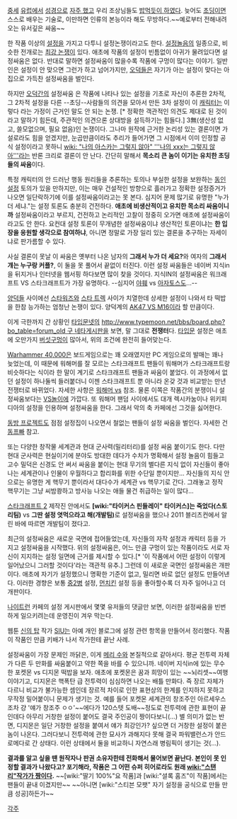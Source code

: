 [[중세]] [[유럽]]에서 [[성경]]으로 [[신학|자주 했고]] 우리 조상님들도 [[예송논쟁|밥먹듯이 하였다]]. 늦어도 [[초딩]]이면 스스로 배우는 기술로, 이만하면 인류의 본능이라 해도 무방하다.~~예로부터 전해내려오는 유서깊은 싸움~~

한 작품 이상의 [[설정]]을 가지고 다투니 설정논쟁이라고도 한다. [[설정놀음]]의 일종으로, 비슷한 전개로는 [[최강 논쟁]]이 있다. 애초에 작품의 설정이 빈틈없이 아귀가 물려있다면 설정싸움은 없다. 반대로 말하면 설정싸움이 많을수록 작품에 구멍이 많다는 이야기. 일반인은 설정이 안 맞으면 그런가 하고 넘어가지만, [[오덕]]들은 자기가 아는 설정이 맞다는 아집으로 가득찬 설정싸움을 벌인다. 

하지만 [[오덕]]간의 설정싸움 은 작품에  나타나 있는 설정을 기초로 자신이 추론한 2차적, 그 2차적 설정을 다른 --초딩--사람들의 의견을 모아서 만든 3차 설정이 이 [[캐릭터]]는 이렇다 라는 가정이 근거인 말도 안 되는 논쟁. [* 정확한 객관적인 의견도 제대로 된 것이라고 말하기 힘든데, 주관적인 의견으론 상대방을 설득하기는 힘들다.] 3無(생산성 없고, 쓸모없으며, 필요 없음)인 논쟁이다. 그나마 원작에 근거한 논리성 있는 결론이면 가설로라도 힘을 얻겠지만, 눈곱만큼이라도 추리가 들어가면 그 시점에서 이미 인정할 공식 설정이라고 못하니 [[wiki: "나의 아스카는 그렇지 않아" '''나의 xxx는 그렇지 않아''']]라는 반론 크리로 결론이 안 난다. 간단히 말해서 '''목소리 큰 놈이 이기는 유치한 초딩들의 싸움'''이다.

특정 캐릭터의 안 드러난 행동 원리들을 추론하는 토의나 부실한 설정을 보완하는 [[동인설정]] 토의가 있을 만하지만, 이는 매우 건설적인 방향으로 흘러가고 정확한 설정증거가 나오면 일단락하기에 이를 설정싸움이라고는 못 본다. 심지어 문제 많기로 유명한 "누가 더 세냐."는 설정 토론도 충분히 건전하다. '''애초에 비생산적이고 유치한 목소리 싸움이니까''' 설정싸움이라고 부르지, 건전하고 논리적인 고찰이 정중히 오가면 애초에 설정싸움이라고도 안 한다. 요컨대 설정 토론이 무개념한 설정싸움이냐 생산적인 토론이냐는 '''한 입장을 응원할 생각으로 참여하냐''', 아니면 정말로 가장 일리 있는 결론을 추구하는 자세이냐로 판가름할 수 있다.

사실 결론이 못날 이 싸움은 옛부터 나온 남자의 '''그래서 누가 더 세요?'''와 여자의 '''그래서 걔는 누구랑 커플?''', 이 둘을 못 풀어서 끝없이 터진다. 이런 설정 싸움들은 네이버 지식in을 뒤지거나 인터넷을 웹서핑 하다보면 많이 찾을 것이다. 지식IN의 설정싸움은 워크래프트 VS 스타크래프트가 가장 유명하다. --심지어 [[야훼]] vs [[아자토스]]도...--

[[양덕]]들 사이에선 [[스타워즈]]와 [[스타 트렉]] 사이가 치열한데 상세한 설정이 나와서 타 떡밥을 한참 능가하는 엄청난 논쟁이 있다. 양덕계의 [[AK47 VS M16]]이라 할 만큼이다.

이게 극한까지 간 상황인 [[타입문넷]]의 [[http://www.typemoon.net/bbs/board.php?bo_table=forum_old 구 네타게시판]]을 보면, 말 그대로 '''전쟁터'''다. [[타입문]] 설정은 애초에 오만가지 [[버섯구멍]]이 많아서, 위의 조건에 완전히 들어맞는다. 

[[Warhammer 40,000]]은 보드게임으로는 꽤 오래였지만 PC 게임으로의 발매는 꽤나 늦었는데, 이 때문에 워해머를 잘 모르는 스타크래프트 팬들이 워해머가 스타크래프트랑 비슷하다는 식이라 한 말이 계기로 스타크래프트 팬들과 싸움이 붙었다. 이 과정에서 없던 설정이 하나둘씩 들러붙더니 이젠 스타크래프트 뿐 아니라 온갖 것과 비교받는 만년 전쟁터로 바뀌었다. 자세한 사항은 [[워해머 vs]] 참조. 물론 이쪽은 작품간의 분쟁이니 설정싸움보다는 [[VS놀이]]에 가깝다. 또 워해머 팬덤 사이에서도 대개 렉시카눔이나 위키피디아의 설정을 인용하며 설정싸움을 한다. 그래서 악의 축 카페에선 그것을 싫어한다.

[[동방 프로젝트]]도 점점 설정집이 나오면서 철없는 팬들이 설정 싸움을 벌인다. 자세한 건 [[동프빠]] 참고.

또는 다양한 창작물 세계관과 현대 군사력(밀리터리)를 설정 싸움 붙이기도 한다. 다만 현대 군사력은 현실이기에 분야도 방대한 데다가 수치가 명확해서 설정 놀음이 힘들고 고수 밀덕은 신경도 안 써서 싸움을 붙이는 현대 무기의 별다른 지식 없이 자신들이 좋아나는 세계관이나 인물이 우월하다고 합리화를 위한 수단일 뿐이지만... 자신들의 지식 안으로는 유명한 게 핵무기 뿐이라서 대다수가 세계관 vs 핵무기로 간다. 그래놓고 정작 핵무기는 그냥 씨밤쾅하고 방사능 나오는 애들 물건 취급하는 일이 많다...

[[스타크래프트 2]] 제작진 안에서도 '''[wiki:"타이커스 핀들레이" 타이커스]는 죽었다(스토리팀)''' vs '''그딴 설정 엿먹으라고 해(개발팀)'''로 설정싸움을 했으나 2011 블리츠컨에서 알린 바에 따르면 개발팀이 졌다고.

최근의 설정싸움은 새로운 국면에 접어들었는데, 자신들의 자작 설정과 캐릭터 등을 가지고 설정싸움을 시작했다. 위의 설정싸움은, 어느 만큼 구멍이 있는 작품이라도 서로 자신이 지지하는 설정 일면에 근거를 제시할 수 있다.[* '이 작품에서 어떤 설정이 이렇게 일어났으니 그러할 것이다'라는 객관적 유추.] 그런데 이 새로운 국면인 설정싸움은 개판이다. 애초에 자기가 설정했으니 명확한 기준이 없고, 밀리면 바로 없던 설정도 만들어낸다. 이러한 경향은 보통 [[중2병]] 설정, [[먼치킨]] 설정 등을 좋아할수록 더 자주 일어나고 더 개판이다.

[[나이트런]] 카페의 설정 게시판에서 몇몇 유저들의 댓글만 보면, 이러한 설정싸움을 빈번하게 일으키려는데 운영진이 겨우 막는다.

웹툰 [[신의 탑]] 작가 [[SIU]]는 아예 개인 블로그에 설정 관련 항목을 만들어서 정리했다. 작품이 작품인 만큼 키배가 나서 작가한테 끝난 사례.

설정싸움이 가장 문제인 까닭은, 이게 [[메리 수]]와 본질적으로 같아서다. 평균 전투력 자체가 다른 두 만화를 싸움붙이고 약한 쪽을 바를 수 있으니까. 네이버 지식in에 있는 무수한 포켓몬 vs 디지몬 떡밥을 보자. 애초에 포켓몬은 꿈과 희망이 있는 ~~뇌리셋~~여행 이야기고, 디지몬은 핵폭탄 급 전투력이 심심하면 나오는 배틀 만화다. 즉 장르 자체가 다르니 비교가 불가능한 셈인데 장르적 차이로 인한 표현상의 한계를 인지하지 못하고 무작정 밀어붙이니 문제가 생기는 것. 예를 들어 포켓몬 세계관의 창조주인 아르세우스조차 걍 '얘가 창조주 ㅇㅇ'~~에다가 120스텟 도배~~정도로 전투력에 관한 표현이 끝인데다 아무리 거창한 설정이 붙어도 결국 주인공이 짱이다보니(...) 별 의미가 없는 반면, 디지몬은 일단 거창한 설정을 붙여서 얘가 최강인가? 싶으면 더 거창한 설정이 붙은 놈이 나온다. 그러다보니 전투력에 관한 묘사가 과해지다 못해 결국 파워밸런스가 안드로메다로 간 상태다. 이런 상태에서 둘을 비교하니 자연스래 병림픽이 생기는 것(...).

'''결과를 알고 싶을 땐 원작자나 판권 소유자한테 전화해서 물어보면 끝난다. 본인이 못 인정할 결과가 나왔다고? 포기해라, 작품은 그 어떤 슈퍼 히어로라도 원래 [[wiki:"스탠 리"작가가 짱]]이다.''' ~~[wiki:"딸기 100%"요 작품]과 [wiki:"셜록 홈즈"이 작품]에서는 팬들이 끝내 이겼지만~~ ~~아니면 [wiki:"스티븐 모팻" 자기 설정을 공식으로 만들 만큼 성공]하든가~~

[[각주]]
